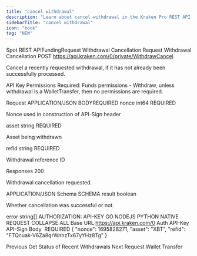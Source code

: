 ```yaml
---
title: "cancel withdrawal"
description: "Learn about cancel withdrawal in the Kraken Pro REST API."
sidebarTitle: "cancel withdrawal"
icon: "book"
tag: "NEW"
---
```

Spot REST APIFundingRequest Withdrawal Cancellation
Request Withdrawal Cancellation
POST
https://api.kraken.com/0/private/WithdrawCancel

Cancel a recently requested withdrawal, if it has not already been successfully processed.

API Key Permissions Required: Funds permissions - Withdraw, unless withdrawal is a WalletTransfer, then no permissions are required.

Request​
APPLICATION/JSON
BODYREQUIRED
nonce
int64
REQUIRED

Nonce used in construction of API-Sign header

asset
string
REQUIRED

Asset being withdrawn

refid
string
REQUIRED

Withdrawal reference ID

Responses​
200

Withdrawal cancellation requested.

APPLICATION/JSON
Schema
SCHEMA
result
boolean

Whether cancellation was successful or not.

error
string[]
AUTHORIZATION: API-KEY
GO
NODEJS
PYTHON
NATIVE
REQUEST
COLLAPSE ALL
Base URL
https://api.kraken.com/0
Auth
API-Key
API-Sign
Body
 REQUIRED
{
  "nonce": 1695828271,
  "asset": "XBT",
  "refid": "FTQcuak-V6Za8qrWnhzTx67yYHz8Tg"
}

Previous
Get Status of Recent Withdrawals
Next
Request Wallet Transfer